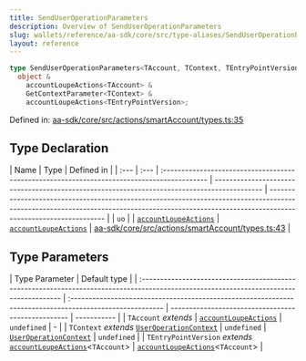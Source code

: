 ```yaml
---
title: SendUserOperationParameters
description: Overview of SendUserOperationParameters
slug: wallets/reference/aa-sdk/core/src/type-aliases/SendUserOperationParameters
layout: reference
---
```


```ts
type SendUserOperationParameters<TAccount, TContext, TEntryPointVersion> =
  object &
    accountLoupeActions<TAccount> &
    GetContextParameter<TContext> &
    accountLoupeActions<TEntryPointVersion>;
```

Defined in: [aa-sdk/core/src/actions/smartAccount/types.ts:35](https://github.com/alchemyplatform/aa-sdk/blob/49e74eee8606f480b200b4612d00d950da8a8742/aa-sdk/core/src/actions/smartAccount/types.ts#L35)

## Type Declaration

| Name | Type | Defined in                                                                                  |
| :--- | :--- | :------------------------------------------------------------------------------------------ | ------------------------------------------------------------------------------------------- | --------------------------------------------------------------------------------------------------------------------------------------------------------------------------------------------- |
| `uo` |      | [`accountLoupeActions`](../../../../account-kit/core/src/variables/accountLoupeActions.mdx) | [`accountLoupeActions`](../../../../account-kit/core/src/variables/accountLoupeActions.mdx) | [aa-sdk/core/src/actions/smartAccount/types.ts:43](https://github.com/alchemyplatform/aa-sdk/blob/49e74eee8606f480b200b4612d00d950da8a8742/aa-sdk/core/src/actions/smartAccount/types.ts#L43) |

## Type Parameters

| Type Parameter                                                                                                                          | Default type                                                                                             |
| :-------------------------------------------------------------------------------------------------------------------------------------- | :------------------------------------------------------------------------------------------------------- | -------------------------------------------------- | ----------- |
| `TAccount` _extends_                                                                                                                    | [`accountLoupeActions`](../../../../account-kit/core/src/variables/accountLoupeActions.mdx)              | `undefined`                                        | -           |
| `TContext` _extends_ [`UserOperationContext`](UserOperationContext.mdx)                                                                 | `undefined`                                                                                              | [`UserOperationContext`](UserOperationContext.mdx) | `undefined` |
| `TEntryPointVersion` _extends_ [`accountLoupeActions`](../../../../account-kit/core/src/variables/accountLoupeActions.mdx)\<`TAccount`> | [`accountLoupeActions`](../../../../account-kit/core/src/variables/accountLoupeActions.mdx)\<`TAccount`> |
